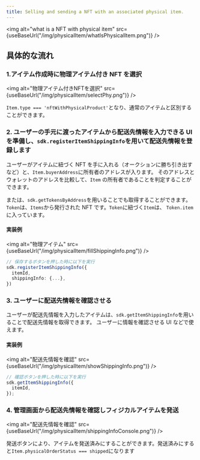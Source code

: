 ```yaml
---
title: Selling and sending a NFT with an associated physical item.
---
```



<img
  alt="what is a NFT with physical item"
  src={useBaseUrl("/img/physicalItem/whatIsPhysicalItem.png")}
/>

## 具体的な流れ

### 1.アイテム作成時に物理アイテム付き NFT を選択

<img
  alt="物理アイテム付きNFTを選択"
  src={useBaseUrl("/img/physicalItem/selectPhy.png")}
/>

`Item.type === 'nftWithPhysicalProduct'`となり、通常のアイテムと区別することができます。

### 2. ユーザーの手元に渡ったアイテムから配送先情報を入力できる UI を準備し、`sdk.registerItemShippingInfo`を用いて配送先情報を登録します

ユーザーがアイテムに紐づく NFT を手に入れる（オークションに勝ち引き出すなど）と、`Item.buyerAddress`に所有者のアドレスが入ります。
そのアドレスとウォレットのアドレスを比較して、`Item` の所有者であることを判定することができます。

または、`sdk.getTokensByAddress`を用いることでも取得することができます。`Token`は、`Items`から発行された NFT です。`Token`に紐づく`Item`は、
`Token.item`に入っています。

#### 実装例

<img
  alt="物理アイテム"
  src={useBaseUrl("/img/physicalItem/fillShippingInfo.png")}
/>

```typescript
// 保存するボタンを押した時に以下を実行
sdk.registerItemShippingInfo({
  itemId,
  shippingInfo: {...},
})
```

### 3. ユーザーに配送先情報を確認させる

ユーザーが配送先情報を入力したアイテムは、`sdk.getItemShippingInfo`を用いることで配送先情報を取得できます。
ユーザーに情報を確認させる UI などで使えます。

#### 実装例

<img
  alt="配送先情報を確認"
  src={useBaseUrl("/img/physicalItem/showShippingInfo.png")}
/>

```typescript
// 確認ボタンを押した時に以下を実行
sdk.getItemShippingInfo({
  itemId,
});
```

### 4. 管理画面から配送先情報を確認しフィジカルアイテムを発送

<img
  alt="配送先情報を確認"
  src={useBaseUrl("/img/physicalItem/shippingInfoConsole.png")}
/>

発送ボタンにより、アイテムを発送済みにすることができます。発送済みにすると`Item.physicalOrderStatus === shipped`になります
